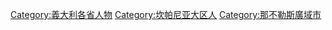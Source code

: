 [[Category:義大利各省人物|Category:義大利各省人物]]
[[Category:坎帕尼亚大区人|Category:坎帕尼亚大区人]]
[[Category:那不勒斯廣域市|Category:那不勒斯廣域市]]